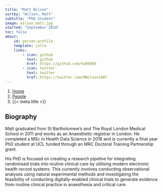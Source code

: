 ```yaml
---
title: "Matt Wilson"
sortby: "Wilson, Matt"
subtitle: "PhD Student"
image: wilson_matt.jpg
started: "September 2018"
toc: false
about:
    id: person-profile
    template: jolla
    links:
        - icon: github
          text: github
          href: https://github.com/ha05069
        - icon: twitter
          text: twitter
          href: https://twitter.com/MWilson1987
---
```


```{=html}
<nav aria-label="breadcrumb">
  <ol class="breadcrumb">
    <li class="breadcrumb-item"><a href="../../index.html">Home</a></li>
    <li class="breadcrumb-item"><a href="../../people.html">People</a></li>
    <!-- <li class="breadcrumb-item active">Academic Members</li> -->
    <li class="breadcrumb-item active" aria-current="page">{{< meta title >}}</li>
  </ol>
</nav>
```

:::{#person-profile}
:::

## Biography

Matt graduated from St Bartholomew's and The Royal London Medical School in 2011 and works as an Anaesthetic registrar in London.   He completed a MSc in Health Data Science in 2018 and is currently a final year PhD student at UCL funded through an MRC Doctoral Training Partnership grant. 

His PhD is focused on creating a research pipeline for integrating randomised trials into routine clinical care by utilising modern electronic health record systems.  This currently involves conducting observational analyses using natural experimental methods and investigating the feasibility of conducting digitally-enabled clinical trials to generate evidence from routine clinical practice in anaesthesia and critical care.